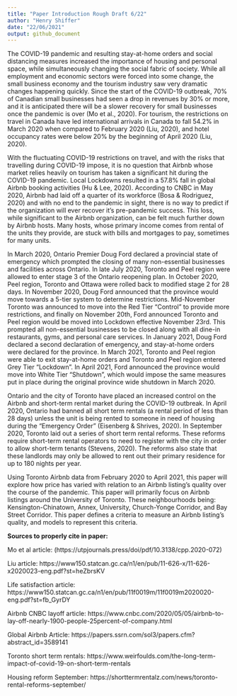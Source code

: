 ```yaml
---
title: "Paper Introduction Rough Draft 6/22"
author: "Henry Shiffer"
date: "22/06/2021"
output: github_document
---
```


The COVID-19 pandemic and resulting stay-at-home orders and social distancing measures increased the importance of housing and personal space, while simultaneously changing the social fabric of society. While all employment and economic sectors were forced into some change, the small business economy and the tourism industry saw very dramatic changes happening quickly. Since the start of the COVID-19 outbreak, 70% of Canadian small businesses had seen a drop in revenues by 30% or more, and it is anticipated there will be a slower recovery for small businesses once the pandemic is over (Mo et al., 2020). For tourism, the restrictions on travel in Canada have led international arrivals in Canada to fall 54.2% in March 2020 when compared to February 2020 (Liu, 2020), and hotel occupancy rates were below 20% by the beginning of April 2020 (Liu, 2020).
  

With the fluctuating COVID-19 restrictions on travel, and with the risks that travelling during COVID-19 impose, it is no question that Airbnb whose market relies heavily on tourism has taken a significant hit during the COVID-19 pandemic. Local Lockdowns resulted in a 57.8% fall in global Airbnb booking activities (Hu & Lee, 2020). According to CNBC in May 2020, Airbnb had laid off a quarter of its workforce (Bosa & Rodriguez, 2020) and with no end to the pandemic in sight, there is no way to predict if the organization will ever recover it’s pre-pandemic success. This loss, while significant to the Airbnb organization, can be felt much further down by Airbnb hosts. Many hosts, whose primary income comes from rental of the units they provide, are stuck with bills and mortgages to pay, sometimes for many units.
  
In March 2020, Ontario Premier Doug Ford declared a provincial state of emergency which prompted the closing of many non-essential businesses and facilities across Ontario. In late July 2020, Toronto and Peel region were allowed to enter stage 3 of the Ontario reopening plan. In October 2020, Peel region, Toronto and Ottawa were rolled back to modified stage 2 for 28 days. In November 2020, Doug Ford announced that the province would move towards a 5-tier system to determine restrictions. Mid-November Toronto was announced to move into the Red Tier “Control” to provide more restrictions, and finally on November 20th, Ford announced Toronto and Peel region would be moved into Lockdown effective November 23rd. This prompted all non-essential businesses to be closed along with all dine-in restaurants, gyms, and personal care services. In January 2021, Doug Ford declared a second declaration of emergency, and stay-at-home orders were declared for the province. In March 2021, Toronto and Peel region were able to exit stay-at-home orders and Toronto and Peel region entered Grey Tier “Lockdown”. In April 2021, Ford announced the province would move into White Tier “Shutdown”, which would impose the same measures put in place during the original province wide shutdown in March 2020.

Ontario and the city of Toronto have placed an increased control on the Airbnb and short-term rental market during the COVID-19 outbreak. In April 2020, Ontario had banned all short term rentals (a rental period of less than 28 days) unless the unit is being rented to someone in need of housing during the “Emergency Order” (Eisenberg & Shrives, 2020). In September 2020, Toronto laid out a series of short term rental reforms. These reforms require short-term rental operators to need to register with the city in order to allow short-term tenants (Stevens, 2020). The reforms also state that these landlords may only be allowed to rent out their primary residence for up to 180 nights per year.
	

Using Toronto Airbnb data from February 2020 to April 2021, this paper will explore how price has varied with relation to an Airbnb listing’s quality over the course of the pandemic. This paper will primarily focus on Airbnb listings around the University of Toronto. These neighbourhoods being: Kensington-Chinatown, Annex, University, Church-Yonge Corridor, and Bay Street Corridor. This paper defines a criteria to measure an Airbnb listing’s quality, and models to represent this criteria. 





**Sources to properly cite in paper:**


Mo et al article:
(https://utpjournals.press/doi/pdf/10.3138/cpp.2020-072)

Liu article:
https://www150.statcan.gc.ca/n1/en/pub/11-626-x/11-626-x2020023-eng.pdf?st=heZbrsKV


Life satisfaction article:
https://www150.statcan.gc.ca/n1/en/pub/11f0019m/11f0019m2020020-eng.pdf?st=fb_GyrDY

Airbnb CNBC layoff article:
https://www.cnbc.com/2020/05/05/airbnb-to-lay-off-nearly-1900-people-25percent-of-company.html


Global Airbnb Article:
https://papers.ssrn.com/sol3/papers.cfm?abstract_id=3589141

Toronto short term rentals:
https://www.weirfoulds.com/the-long-term-impact-of-covid-19-on-short-term-rentals

Housing reform September:
https://shorttermrentalz.com/news/toronto-rental-reforms-september/




